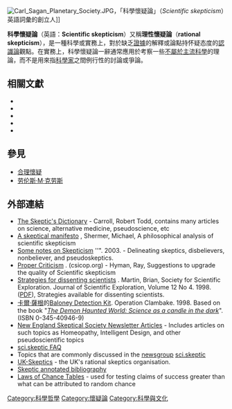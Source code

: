 {{Science}}
[[File:Carl_Sagan_Planetary_Society.JPG|thumb]]，「科學懷疑論」（''Scientific skepticism''）英語詞彙的創立人]]

'''科學懷疑論'''（英語：'''Scientific skepticism'''）又稱'''理性懷疑論'''（'''rational skepticism'''），是一種科學或實務上，對於缺乏[[證據|證據]]的解釋或論點持怀疑态度的[[認識論|認識論]]觀點。在實務上，科學懷疑論一辭通常應用於考察一些[[偽科學|不屬於主流科學]]的理論，而不是用來指[[科學家|科學家]]之間例行性的討論或爭論。

==相關文獻==
{{refbegin}}
*{{cite book en|last=Carroll|first=Robert Todd|authorlink=罗伯特·托德·卡罗尔|title=The [[Skeptic's_Dictionary|Skeptic's Dictionary]]: A Collection of Strange Beliefs, Amusing Deceptions, and Dangerous Delusions|publisher=John Wiley & Sons|year=2003|id=ISBN 0-471-27242-6}}
*{{cite book en
|author=詹姆斯·兰迪
|authorlink=詹姆斯·兰迪
|title=Flim-Flam! Psychics, ESP, Unicorns, and Other Delusions
|publisher=Prometheus Books
|date=June 1982
|pages=342
|id=0345409469}}
*{{cite book en
|author=詹姆斯·兰迪
|authorlink=詹姆斯·兰迪
|coauthors=Arthur C. Clarke
|title=An Encyclopedia of Claims, Frauds, and Hoaxes of the Occult and Supernatural
|publisher=St. Martin's Griffin
|date=1997
|pages=336
|id=0312151195}}
*{{cite book en
|author=卡爾·薩根
|authorlink=卡爾·薩根
|coauthors=Ann Druyan
|title=The Demon-Haunted World: Science as a Candle in the Dark
|publisher=Ballantine Books
|date=1997
|pages=349
|id=0345409469}}
*{{cite book en
|last=Gardner
|first=Martin
|authorlink=Martin Gardner
|title=Fads and Fallacies in the Name of Science
|publisher=Dover Publications
|date=1957
|pages=373
|url=http://store.doverpublications.com/0486203948.html
|id=0486203948
|access-date=2007-11-26
|archive-date=2021-04-11
|archive-url=https://web.archive.org/web/20210411032551/https://store.doverpublications.com/0486203948.html
|dead-url=no
}}
{{refend}}

==參見==
*[[合理懷疑|合理懷疑]]
*[[劳伦斯·M·克劳斯|劳伦斯·M·克劳斯]]

==外部連結==
{{Wikiquote|Science#Scientific_scepticism|Scientific skepticism}}
*[http://skepdic.com The Skeptic's Dictionary] {{Wayback|url=http://skepdic.com/ |date=20030324124500 }} - Carroll, Robert Todd, contains many articles on science, alternative medicine, pseudoscience, etc
*[http://www.skeptic.com/about_us/manifesto.html A skeptical manifesto] {{Wayback|url=http://www.skeptic.com/about_us/manifesto.html |date=20060909151748 }}, Shermer, Michael, A philosophical analysis of scientific skepticism
*[http://mathpost.la.asu.edu/~boerner/skepticism.html Some notes on Skepticism] {{Wayback|url=http://mathpost.la.asu.edu/~boerner/skepticism.html |date=20040405232958 }}''". 2003. - Delineating skeptics, disbelievers, nonbeliever, and pseudoskeptics.
*[http://www.csicop.org/si/2001-07/criticism.html Proper Criticism] {{Wayback|url=http://www.csicop.org/si/2001-07/criticism.html |date=20090808124635 }}. (csicop.org) - Hyman, Ray, Suggestions to upgrade the quality of Scientific skepticism
*[http://www.scientificexploration.org/jse/articles/pdf/12.4_martin.pdf Strategies for dissenting scientists] {{Wayback|url=http://www.scientificexploration.org/jse/articles/pdf/12.4_martin.pdf |date=20081216230010 }}. Martin, Brian, Society for Scientific Exploration. Journal of Scientific Exploration, Volume 12 No 4. 1998. ([[Portable_Document_Format|PDF]]), Strategies available for dissenting scientists.
*[[卡爾·薩根|卡爾·薩根]]的[http://www.xenu.net/archive/baloney_detection.html Baloney Detection Kit]. Operation Clambake. 1998. Based on the book "''[[The_Demon_Haunted_World|The Demon Haunted World: Science as a candle in the dark]]''". (ISBN 0-345-40946-9)
*[http://www.theness.com/articles.asp New England Skeptical Society Newsletter Articles] {{Wayback|url=http://www.theness.com/articles.asp |date=20090520042238 }} - Includes articles on such topics as Homeopathy, Intelligent Design, and other pseudoscientific topics
*[http://www.faqs.org/faqs/skeptic-faq sci.skeptic FAQ] {{Wayback|url=http://www.faqs.org/faqs/skeptic-faq |date=20210301060626 }}
*Topics that are commonly discussed in the [[newsgroup|newsgroup]] [news://sci.skeptic sci.skeptic]
*[http://www.ukskeptics.com UK-Skeptics] {{Wayback|url=http://www.ukskeptics.com/ |date=20210309133721 }} - the UK's rational skeptics organisation.
*[http://www.csicop.org/bibliography/home.cgi Skeptic annotated bibliography] {{Wayback|url=http://www.csicop.org/bibliography/home.cgi |date=20070819205337 }}
*[https://web.archive.org/web/20071207232120/http://www.tournamentdesign.org/td/chance.html Laws of Chance Tables] - used for testing claims of success greater than what can be attributed to random chance

{{科学技术研究}}

[[Category:科學哲學|Category:科學哲學]]
[[Category:懷疑論|Category:懷疑論]]
[[Category:科學與文化|Category:科學與文化]]
